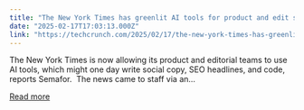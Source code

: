 ```yaml
---
title: "The New York Times has greenlit AI tools for product and edit staff"
date: "2025-02-17T17:03:13.000Z"
link: "https://techcrunch.com/2025/02/17/the-new-york-times-has-greenlit-ai-tools-for-product-and-edit-staff/"
---
```


The New York Times is now allowing its product and editorial teams to use AI tools, which might one day write social copy, SEO headlines, and code, reports Semafor.&#160; The news came to staff via an...

[Read more](https://techcrunch.com/2025/02/17/the-new-york-times-has-greenlit-ai-tools-for-product-and-edit-staff/)
